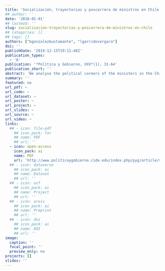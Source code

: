 ```yaml
---
title: 'Socialización, trayectorias y poscarrera de ministros en Chile, 1990-2010'
## author: ''
date: '2018-01-01'
## lastmod: ''
slug: socialización-trayectorias-y-poscarrera-de-ministros-en-chile
## categories: []
## tags: []
authors: ["bgonzalezbustamante", "lgarridovergara"]
doi: ''
publishDate: '2019-12-15T19:11:48Z'
publication_types:
  - '0'
publication: '*Política y Gobierno, XXV*(1), 31-64'
publication_short: ''
abstract: 'We analyse the political careers of the ministers in the Chilean cabinets from 1990 to 2010. We consider data from a survey of 386 members of the political elite who held top positions within the Chilean government during the mentioned period. Considering this sample, only 108 cases were appointed as ministers, which represents more than 60 per cent of the appointments for the whole period. We describe the group and present a Qualitative Comparative Analysis (QCA) of their political careers with long-standing trajectories. We also carry out a trajectory and post-ministerial careers analysis in order to find common circulation patterns. One of the main findings of the analysis is that a group of individuals share social circles and specific forms of capital.'
summary: ''
featured: no
url_pdf: ~
url_code: ~
url_dataset: ~
url_poster: ~
url_project: ~
url_slides: ~
url_source: ~
url_video: ~
links:
  ## - icon: file-pdf
    ## icon_pack: far
    ## name: PDF
    ## url: ''
  - icon: open-access 
    icon_pack: ai
    name: PDF
    url: 'http://www.politicaygobierno.cide.edu/index.php/pyg/article/view/1080/906'
  ## - icon: dataverse
    ## icon_pack: ai
    ## name: Dataset
    ## url: ''
  ## - icon: osf
    ## icon_pack: ai
    ## name: Project
    ## url: ''
  ## - icon: arxiv
    ## icon_pack: ai
    ## name: Preprint
    ## url: ''
  ## - icon: doi
    ## icon_pack: ai
    ## name: DOI
    ## url: ''
image:
  caption: ''
  focal_point: ''
  preview_only: no
projects: []
slides: ''
---
```

